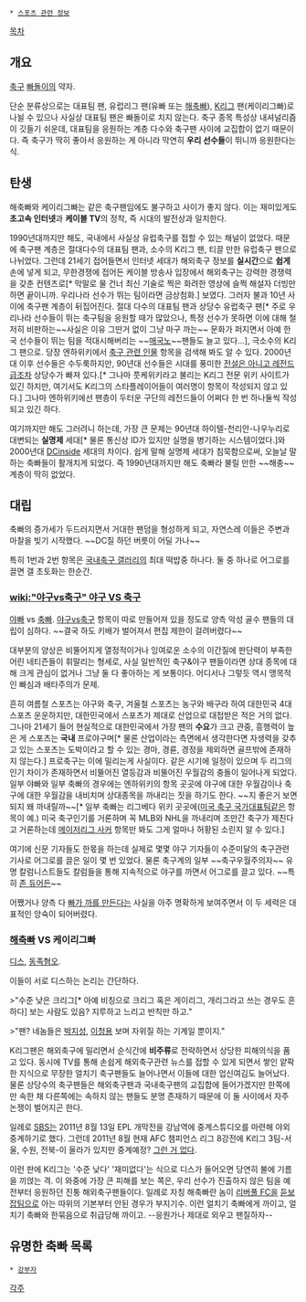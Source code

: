  * [[스포츠 관련 정보]]

[[목차]]
== 개요 ==
[[축구]] [[빠돌이]]의 약자.

단순 분류상으로는 대표팀 팬, 유럽리그 팬(유빠 또는 [[해축빠]]), [[K리그]] 팬(케이리그빠)로 나뉠 수 있으나 사실상 대표팀 팬은 빠돌이로 치지 않는다. 축구 종목 특성상 내셔널리즘이 깃들기 쉬운데, 대표팀을 응원하는 계층 다수와 축구팬 사이에 교집합이 없기 때문이다. 즉 축구가 딱히 좋아서 응원하는 게 아니라 막연히 '''우리 선수들'''이 뛰니까 응원한다는 식.

== 탄생 ==
해축빠와 케이리그빠는 같은 축구팬임에도 불구하고 사이가 좋지 않다. 이는 재미있게도 '''초고속 인터넷'''과 '''케이블 TV'''의 정착, 즉 시대의 발전상과 일치한다.

1990년대까지만 해도, 국내에서 사실상 유럽축구를 접할 수 있는 채널이 없었다. 때문에 축구팬 계층은 절대다수의 대표팀 팬과, 소수의 K리그 팬, 티끌 만한 유럽축구 팬으로 나뉘었다.
그런데 21세기 접어들면서 인터넷 세대가 해외축구 정보를 '''실시간'''으로 '''쉽게''' 손에 넣게 되고, 무한경쟁에 접어든 케이블 방송사 입장에서 해외축구는 강력한 경쟁력을 갖춘 컨텐츠로[* 막말로 물 건너 최신 기술로 찍은 화려한 영상에 슬쩍 해설자 더빙만 하면 끝이니까. 우리나라 선수가 뛰는 팀이라면 금상첨화.] 보였다. 그러자 불과 10년 사이에 축구팬 계층이 뒤집어진다. 절대 다수의 대표팀 팬과 상당수 유럽축구 팬[* 주로 우리나라 선수들이 뛰는 축구팀을 응원할 때가 많았으나, 특정 선수가 못하면 이에 대해 철저히 비판하는~~사실은 이유 그딴거 없이 그냥 마구 까는~~ 문화가 퍼지면서 아예 한국 선수들이 뛰는 팀을 적대시해버리는 ~~[[매국노]]~~팬들도 늘고 있다...], 극소수의 K리그 팬으로.
당장 엔하위키에서 [[축구 관련 인물]] 항목을 검색해 봐도 알 수 있다. 2000년대 이후 선수들은 수두룩하지만, 90년대 선수들은 시대를 풍미한 [[전설은 아니고 레전드급]]조차 상당수가 빠져 있다.[* 그나마 풋케위키라고 불리는 K리그 전문 위키 사이트가 있긴 하지만, 여기서도 K리그의 스타플레이어들이 여러명이 항목이 작성되지 않고 있다.] 그나마 엔하위키에선 팬층이 두터운 구단의 레전드들이 어쩌다 한 번 하나둘씩 작성되고 있긴 하다.

여기까지만 해도 그러려니 하는데, 가장 큰 문제는 90년대 하이텔-천리안-나우누리로 대변되는 '''실명제''' 세대[* 물론 통신상 ID가 있지만 실명을 병기하는 시스템이었다.]와 2000년대 [[DCinside]] 세대의 차이다. 쉽게 말해 실명제 세대가 침묵함으로써, 오늘날 말하는 축빠들이 활개치게 되었다. 즉 1990년대까지만 해도 축빠라 불릴 만한 ~~해충~~계층이 딱히 없었다.

== 대립 ==
축빠의 증가세가 두드러지면서 거대한 팬덤을 형성하게 되고, 자연스레 이들은 주변과 마찰을 빚기 시작했다. ~~DC질 하던 버릇이 어딜 가나~~

특히 1번과 2번 항목은 [[국내축구 갤러리]]의 최대 떡밥중 하나다. 둘 중 하나로 어그로를 끌면 갤 초토화는 한순간.

=== [[wiki:"야구vs축구" 야구 VS 축구]] ===
[[야빠]] vs [[축빠]]. [[야구vs축구]] 항목이 따로 만들어져 있을 정도로 양측 악성 골수 팬들의 대립이 심하다. ~~결국 하도 키배가 벌어져서 편집 제한이 걸려버렸다~~

대부분의 양상은 비뚤어지게 열정적이거나 잉여로운 소수의 이간질에 판단력이 부족한 어린 네티즌들이 휘말리는 형세로, 사실 일반적인 축구&야구 팬들이라면 상대 종목에 대해 크게 관심이 없거나 그냥 둘 다 좋아하는 게 보통이다. 어디서나 그렇듯 역시 맹목적인 빠심과 배타주의가 문제.

흔히 여름철 스포츠는 야구와 축구, 겨울철 스포츠는 농구와 배구라 하여 대한민국 4대 스포츠 운운하지만, 대한민국에서 스포츠가 제대로 산업으로 대접받은 적은 거의 없다. 그나마 21세기 들어 현실적으로 대한민국에서 가장 팬의 '''수요'''가 크고 관중, 흥행력이 높은 게 스포츠는 '''국내''' 프로야구며[* 물론 산업이라는 측면에서 생각한다면 자생력을 갖추고 있는 스포츠는 도박이라고 할 수 있는 경마, 경륜, 경정을 제외하면 골프밖에 존재하지 않는다.] 프로축구는 이에 밀리는게 사실이다. 같은 시기에 일정이 있으며 두 리그의 인기 차이가 존재하면서 비뚤어진 열등감과 비뚤어진 우월감의 충돌이 일어나게 되었다. 일부 야빠와 일부 축빠의 경우에는 엔하위키의 항목 곳곳에 야구에 대한 우월감이나 축구에 대한 우월감을 내비치며 상대종목을 까내리는 짓을 하기도 한다. ~~지 좋은거 보면 되지 왜 까내릴까~~[* 일부 축빠는 리그베다 위키 곳곳에([[미국 축구 국가대표팀]]같은 항목이 예.) 미국 축구인기를 거론하며 꼭 MLB와 NHL을 까내리며 조만간 축구가 제친다고 거론하는데 [[메이저리그 사커]] 항목만 봐도 그게 얼마나 허황된 소린지 알 수 있다.]

여기에 신문 기자들도 한몫을 하는데 실제로 몇몇 야구 기자들이 수준미달의 축구관련 기사로 어그로를 끌은 일이 몇 번 있었다. 물론 축구계의 일부 ~~축구우월주의자~~ 유명 칼럼니스트들도 칼럼들을 통해 지속적으로 야구를 까면서 어그로를 끌고 있다. ~~특히 [[존 듀어든]]~~

어쨌거나 양측 다 [[빠가 까를 만든다]]는 사실을 아주 명확하게 보여주면서 이 두 세력은 대표적인 앙숙이 되어버렸다.

=== [[해축빠]] VS 케이리그빠 === 
[[디스]], [[동족혐오]].

이들이 서로 디스하는 논리는 간단하다.

>"수준 낮은 크리그[* 아예 비칭으로 크리그 혹은 게이리그, 개리그라고 쓰는 경우도 흔하다] 보는 사람도 있음? 지루하고 느리고 반칙만 하고."

>"팬? 네놈들은 [[박지성]], [[이청용]] 보며 자위질 하는 기계일 뿐이지."

K리그팬은 해외축구에 밀리면서 순식간에 '''비주류'''로 전락하면서 상당한 피해의식을 품고 있다. 동시에 TV를 통해 손쉽게 해외축구관련 뉴스를 접할 수 있게 되면서 쌓인 얕팍한 지식으로 무장한 얼치기 축구팬들도 늘어나면서 이들에 대한 업신여김도 늘어났다. 물론 상당수의 축구팬들은 해외축구팬과 국내축구팬의 교집합에 들어가겠지만 한쪽에만 속한 채 다른쪽에는 속하지 않는 팬들도 분명 존재하기 때문에 이 둘 사이에서 자주 논쟁이 벌어지곤 한다. 

일례로 [[SBS]]는 2011년 8월 13일 EPL 개막전을 강남역에 중계스튜디오를 마련해 야외 중계하기로 했다. 그런데 2011년 8월 현재 AFC 챔피언스 리그 8강전에 K리그 3팀-서울, 수원, 전북-이 올라가 있지만 중계예정? [[그런 거 없다]].

이런 판에 K리그는 '수준 낮다' '재미없다'는 식으로 디스가 들어오면 당연히 불에 기름을 끼얹는 격. 이 와중에 가장 큰 피해를 보는 쪽은, 우리 선수가 진출하지 않은 팀을 예전부터 응원하던 진퉁 해외축구팬들이다. 일례로 자칭 해축빠란 놈이 [[리버풀 FC]]을 [[듣보잡]]팀으로 아는 따위의 기본부터 안된 경우가 부지기수. 이런 얼치기 축빠에게 까이고, 얼치기 축빠와 한묶음으로 취급당해 까이고. --응원가나 제대로 외우고 팬질하자--

== 유명한 축빠 목록 ==
 * [[강부자]]

[[각주]]
